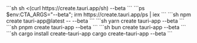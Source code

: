 
<Tabs>
<TabItem label="Bash">
```sh
sh <(curl https://create.tauri.app/sh) --beta
```
</TabItem>
<TabItem label="PowerShell">
```ps
$env:CTA_ARGS="--beta"; irm https://create.tauri.app/ps | iex
```
</TabItem>
<TabItem label="npm">
```sh
npm create tauri-app@latest -- --beta
```
</TabItem>
<TabItem label="Yarn">
```sh
yarn create tauri-app --beta
```
</TabItem>
<TabItem label="pnpm">
```sh
pnpm create tauri-app --beta
```
</TabItem>
<TabItem label="bun">
```sh
bun create tauri-app --beta
```
</TabItem>
<TabItem label="Cargo">
```sh
cargo install create-tauri-app
cargo create-tauri-app --beta
```
</TabItem>
</Tabs>
